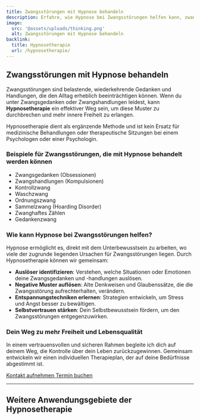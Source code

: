 ```yaml
---
title: Zwangsstörungen mit Hypnose behandeln
description: Erfahre, wie Hypnose bei Zwangsstörungen helfen kann, zwanghafte Gedanken und Handlungen zu überwinden und mehr innere Freiheit zu erlangen.
image:
  src: '@assets/uploads/thinking.png' 
  alt: Zwangsstörungen mit Hypnose behandeln
backlink:
  title: Hypnosetherapie
  url: /hypnosetherapie/
---
```



## Zwangsstörungen mit Hypnose behandeln

Zwangsstörungen sind belastende, wiederkehrende Gedanken und Handlungen, die den Alltag erheblich beeinträchtigen können. Wenn du unter Zwangsgedanken oder Zwangshandlungen leidest, kann **Hypnosetherapie** ein effektiver Weg sein, um diese Muster zu durchbrechen und mehr innere Freiheit zu erlangen.

Hypnosetherapie dient als ergänzende Methode und ist kein Ersatz für medizinische Behandlungen oder therapeutische Sitzungen bei einem Psychologen oder einer Psychologin.

<h3 class="text-balance">Beispiele für Zwangsstörungen, die mit Hypnose behandelt werden können</h3>
<ul class="grid xs:grid-cols-2 gap-4 list-disc not-prose pl-4">
  <li>Zwangsgedanken (Obsessionen)</li>
  <li>Zwangshandlungen (Kompulsionen)</li>
  <li>Kontrollzwang</li>
  <li>Waschzwang</li>
  <li>Ordnungszwang</li>
  <li>Sammelzwang (Hoarding Disorder)</li>
  <li>Zwanghaftes Zählen</li>
  <li>Gedankenzwang</li>
</ul>


### Wie kann Hypnose bei Zwangsstörungen helfen?

Hypnose ermöglicht es, direkt mit dem Unterbewusstsein zu arbeiten, wo viele der zugrunde liegenden Ursachen für Zwangsstörungen liegen. Durch Hypnosetherapie können wir gemeinsam:

- **Auslöser identifizieren**: Verstehen, welche Situationen oder Emotionen deine Zwangsgedanken und -handlungen auslösen.
- **Negative Muster auflösen**: Alte Denkweisen und Glaubenssätze, die die Zwangsstörung aufrechterhalten, verändern.
- **Entspannungstechniken erlernen**: Strategien entwickeln, um Stress und Angst besser zu bewältigen.
- **Selbstvertrauen stärken**: Dein Selbstbewusstsein fördern, um den Zwangsstörungen entgegenzuwirken.

### Dein Weg zu mehr Freiheit und Lebensqualität

In einem vertrauensvollen und sicheren Rahmen begleite ich dich auf deinem Weg, die Kontrolle über dein Leben zurückzugewinnen. Gemeinsam entwickeln wir einen individuellen Therapieplan, der auf deine Bedürfnisse abgestimmt ist.

<div class="flex flex-wrap gap-4">
  <a data-umami-event="Zwangsstörungen – Button Kontakt" href="/kontakt/" class="inline-flex items-center justify-center px-6 py-3 text-base leading-tight font-bold text-red-600 bg-transparent border border-red-600 rounded-full transition hover:bg-red-500 hover:text-red-50 no-underline">
    <span>Kontakt aufnehmen</span>
  </a>
  <a
    data-umami-event="Open Calendly – Zwangsstörungen"
    href="/termin/"
    class="inline-flex no-prose items-center justify-center px-6 py-3 text-base leading-tight font-bold text-white bg-red-600 border border-red-600 rounded-full transition hover:bg-red-500 hover:text-red-50 no-underline"
  >
    <span>Termin buchen</span>
  </a>
</div>

---

## Weitere Anwendungsgebiete der Hypnosetherapie

<SubPagesTopics id="hypnotherapy" exclude="/hypnosetherapie/zwangsstoerungen/" columns={3} />
